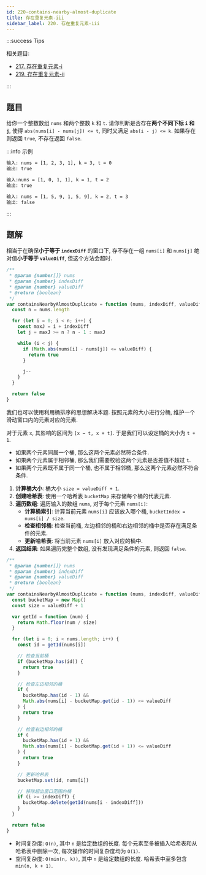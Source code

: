 ```yaml
---
id: 220-contains-nearby-almost-duplicate
title: 存在重复元素-iii
sidebar_label: 220. 存在重复元素-iii
---
```


:::success Tips

相关题目:

- [217. 存在重复元素-i](/leetcode/easy/217-contains-duplicate)
- [219. 存在重复元素-ii](/leetcode/easy/219-contains-nearby-duplicate)

:::

## 题目

给你一个整数数组 `nums` 和两个整数 `k` 和 `t`. 请你判断是否存在**两个不同下标 `i` 和 `j`**,
使得 `abs(nums[i] - nums[j]) <= t`, 同时又满足 `abs(i - j) <= k`.
如果存在则返回 `true`, 不存在返回 `false`.

:::info 示例

```bash
输入: nums = [1, 2, 3, 1], k = 3, t = 0
输出: true
```

```bash
输入:nums = [1, 0, 1, 1], k = 1, t = 2
输出: true
```

```bash
输入: nums = [1, 5, 9, 1, 5, 9], k = 2, t = 3
输出: false
```

:::

## 题解


<Tabs>
  <TabItem value="JavaScript - 朴素滑动窗口" label="JavaScript - 朴素滑动窗口">

相当于在确保**小于等于 `indexDiff`** 的窗口下, 存不存在一组 `nums[i]` 和 `nums[j]` 绝对值**小于等于 `valueDiff`**, 但这个方法会超时.

```ts
/**
 * @param {number[]} nums
 * @param {number} indexDiff
 * @param {number} valueDiff
 * @return {boolean}
 */
var containsNearbyAlmostDuplicate = function (nums, indexDiff, valueDiff) {
  const n = nums.length

  for (let i = 0; i < n; i++) {
    const maxJ = i + indexDiff
    let j = maxJ >= n ? n - 1 : maxJ

    while (i < j) {
      if (Math.abs(nums[i] - nums[j]) <= valueDiff) {
        return true
      }

      j--
    }
  }

  return false
}
```

</TabItem>
<TabItem value="JavaScript - 桶排序" label="JavaScript - 桶排序" default>

我们也可以使用利用桶排序的思想解决本题. 按照元素的大小进行分桶, 维护一个滑动窗口内的元素对应的元素.

对于元素 `x`, 其影响的区间为 `[x − t, x + t]`. 于是我们可以设定桶的大小为 `t + 1`.

- 如果两个元素同属一个桶, 那么这两个元素必然符合条件.
- 如果两个元素属于相邻桶, 那么我们需要校验这两个元素是否差值不超过 `t`.
- 如果两个元素既不属于同一个桶, 也不属于相邻桶, 那么这两个元素必然不符合条件.

1. **计算桶大小**: 桶大小 `size = valueDiff + 1`.
2. **创建哈希表**: 使用一个哈希表 `bucketMap` 来存储每个桶的代表元素.
3. **遍历数组**: 遍历输入的数组 `nums`, 对于每个元素 `nums[i]`:
   - **计算桶索引**: 计算当前元素 `nums[i]` 应该放入哪个桶, `bucketIndex = nums[i] / size`.
   - **检查相邻桶**: 检查当前桶, 左边相邻的桶和右边相邻的桶中是否存在满足条件的元素.
   - **更新哈希表**: 将当前元素 `nums[i]` 放入对应的桶中.
4. **返回结果**: 如果遍历完整个数组, 没有发现满足条件的元素, 则返回 `false`.

```ts
/**
 * @param {number[]} nums
 * @param {number} indexDiff
 * @param {number} valueDiff
 * @return {boolean}
 */
var containsNearbyAlmostDuplicate = function (nums, indexDiff, valueDiff) {
  const bucketMap = new Map()
  const size = valueDiff + 1

  var getId = function (num) {
    return Math.floor(num / size)
  }

  for (let i = 0; i < nums.length; i++) {
    const id = getId(nums[i])

    // 检查当前桶
    if (bucketMap.has(id)) {
      return true
    }

    // 检查左边相邻的桶
    if (
      bucketMap.has(id - 1) &&
      Math.abs(nums[i] - bucketMap.get(id - 1)) <= valueDiff
    ) {
      return true
    }

    // 检查右边相邻的桶
    if (
      bucketMap.has(id + 1) &&
      Math.abs(nums[i] - bucketMap.get(id + 1)) <= valueDiff
    ) {
      return true
    }

    // 更新哈希表
    bucketMap.set(id, nums[i])

    // 移除超出窗口范围的桶
    if (i >= indexDiff) {
      bucketMap.delete(getId(nums[i - indexDiff]))
    }
  }

  return false
}
```

- 时间复杂度: `O(n)`, 其中 `n` 是给定数组的长度. 每个元素至多被插入哈希表和从哈希表中删除一次, 每次操作的时间复杂度均为 `O(1)`.
- 空间复杂度: `O(min(n, k))`, 其中 `n` 是给定数组的长度. 哈希表中至多包含 `min(n, k + 1)`.

</TabItem>
</Tabs>
